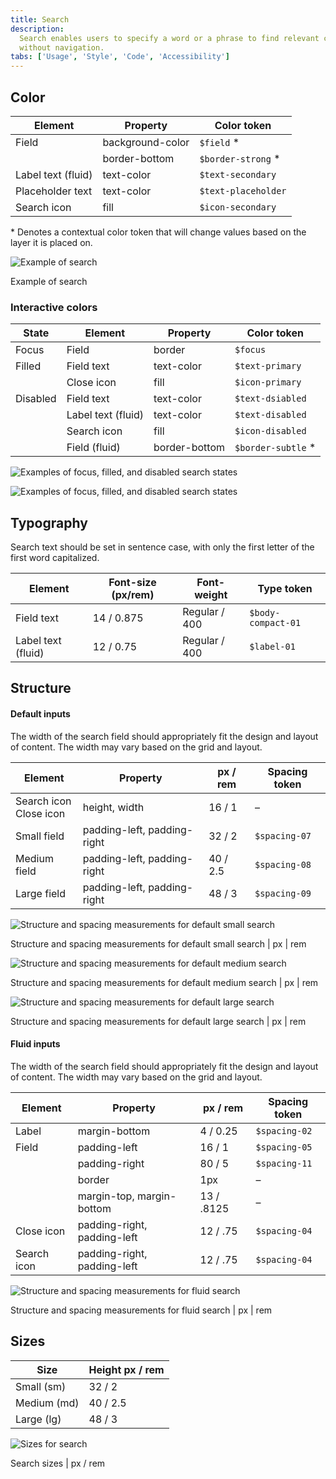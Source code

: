 ```yaml
---
title: Search
description:
  Search enables users to specify a word or a phrase to find relevant content
  without navigation.
tabs: ['Usage', 'Style', 'Code', 'Accessibility']
---
```


## Color

| Element            | Property         | Color token         |
| ------------------ | ---------------- | ------------------- |
| Field              | background-color | `$field` \*         |
|                    | border-bottom    | `$border-strong` \* |
| Label text (fluid) | text-color       | `$text-secondary`   |
| Placeholder text   | text-color       | `$text-placeholder` |
| Search icon        | fill             | `$icon-secondary`   |

<Caption>
  * Denotes a contextual color token that will change values based on the layer
  it is placed on.
</Caption>
<div className="image--fixed">

![Example of search](images/search-style-1.png)

</div>

<Caption>Example of search</Caption>

### Interactive colors

| State    | Element            | Property      | Color token         |
| -------- | ------------------ | ------------- | ------------------- |
| Focus    | Field              | border        | `$focus`            |
| Filled   | Field text         | text-color    | `$text-primary`     |
|          | Close icon         | fill          | `$icon-primary`     |
| Disabled | Field text         | text-color    | `$text-dsiabled`    |
|          | Label text (fluid) | text-color    | `$text-disabled`    |
|          | Search icon        | fill          | `$icon-disabled`    |
|          | Field (fluid)      | border-bottom | `$border-subtle` \* |

<Row>
<Column colLg={8}>

<Tabs>

<Tab label="Default">

![Examples of focus, filled, and disabled search states](images/search-style-fixed-2.png)

</Tab>

<Tab label="Fluid">

![Examples of focus, filled, and disabled search states](images/search-style-fluid-2.png)

</Tab>

</Tabs>

</Column>
</Row>

## Typography

Search text should be set in sentence case, with only the first letter of the
first word capitalized.

| Element            | Font-size (px/rem) | Font-weight   | Type token         |
| ------------------ | ------------------ | ------------- | ------------------ |
| Field text         | 14 / 0.875         | Regular / 400 | `$body-compact-01` |
| Label text (fluid) | 12 / 0.75          | Regular / 400 | `$label-01`        |

## Structure

#### Default inputs

The width of the search field should appropriately fit the design and layout of
content. The width may vary based on the grid and layout.

| Element                      | Property                    | px / rem | Spacing token |
| ---------------------------- | --------------------------- | -------- | ------------- |
| Search icon <br/> Close icon | height, width               | 16 / 1   | –             |
| Small field                  | padding-left, padding-right | 32 / 2   | `$spacing-07` |
| Medium field                 | padding-left, padding-right | 40 / 2.5 | `$spacing-08` |
| Large field                  | padding-left, padding-right | 48 / 3   | `$spacing-09` |

<div className="image--fixed">

![Structure and spacing measurements for default small search](images/search-style-fixed-3a.png)

</div>

<Caption>
  Structure and spacing measurements for default small search | px | rem
</Caption>

<div className="image--fixed">

![Structure and spacing measurements for default medium search](images/search-style-fixed-3b.png)

</div>

<Caption>
  Structure and spacing measurements for default medium search | px | rem
</Caption>

<div className="image--fixed">

![Structure and spacing measurements for default large search](images/search-style-fixed-3c.png)

</div>

<Caption>
  Structure and spacing measurements for default large search | px | rem
</Caption>

#### Fluid inputs

The width of the search field should appropriately fit the design and layout of
content. The width may vary based on the grid and layout.

| Element     | Property                    | px / rem   | Spacing token |
| ----------- | --------------------------- | ---------- | ------------- |
| Label       | margin-bottom               | 4 / 0.25   | `$spacing-02` |
| Field       | padding-left                | 16 / 1     | `$spacing-05` |
|             | padding-right               | 80 / 5     | `$spacing-11` |
|             | border                      | 1px        | –             |
|             | margin-top, margin-bottom   | 13 / .8125 | –             |
| Close icon  | padding-right, padding-left | 12 / .75   | `$spacing-04` |
| Search icon | padding-right, padding-left | 12 / .75   | `$spacing-04` |

<div className="image--fixed">

![Structure and spacing measurements for fluid search](images/search-style-fluid-3a.png)

</div>

<Caption>
  Structure and spacing measurements for fluid search | px | rem
</Caption>

## Sizes

| Size        | Height px / rem |
| ----------- | --------------- |
| Small (sm)  | 32 / 2          |
| Medium (md) | 40 / 2.5        |
| Large (lg)  | 48 / 3          |

<div className="image--fixed">

![Sizes for search](images/search-style-size.png)

</div>

<Caption>Search sizes | px / rem</Caption>
